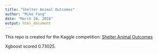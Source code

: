 ```yaml
---
title: "Shelter Animal Outcomes"
author: "Mike Fang"
date: "March 26, 2016"
output: html_document
---
```

This repo is created for the Kaggle competition: [Shelter Animal Outcomes](https://www.kaggle.com/c/shelter-animal-outcomes)

Xgboost scored 0.73025.